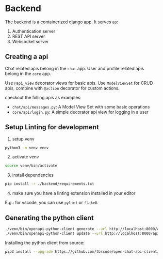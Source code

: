 # Backend

The backend is a containerized django app. 
It serves as:

1. Authentication server
2. REST API server
3. Websocket server

## Creating a api

Chat related apis belong in the `chat` app.
User and profile related apis belong in the `core` app.

Use `@api_view` decorator views for basic apis.
Use `ModelViewSet` for CRUD apis, 
combine with `@action` decorator for custom actions.

checkout the folling apis as examples:

- `chat/api/messages.py`: A Model View Set with some basic operations
- `core/api/login.py`: A simple decorator api view for logging in a user

## Setup Linting for development

1) setup venv

```bash
python3 -m venv venv
```

2) activate venv

```bash
source venv/bin/activate
```

3) install dependencies

```bash
pip install -r ./backend/requirements.txt
```

4) make sure you have a linting extension installed in your editor

E.g.: for vscode, you can use `pylint` or `flake8`.

## Generating the python client

```bash
./venv/bin/openapi-python-client generate --url http://localhost:8000/api/schema/ --meta=setup
./venv/bin/openapi-python-client update --url http://localhost:8000/api/schema/ --meta=setup
```

Installing the python client from source:

```bash
pip3 install --upgrade https://github.com/tbscode/open-chat-api-client/tarball/master
```